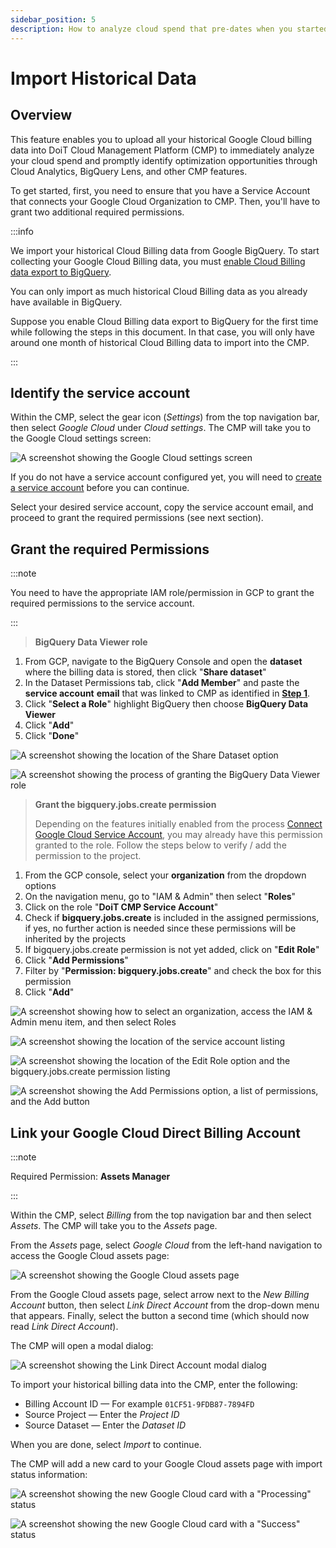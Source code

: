 ```yaml
---
sidebar_position: 5
description: How to analyze cloud spend that pre-dates when you started using the CMP
---
```


# Import Historical Data

## Overview

This feature enables you to upload all your historical Google Cloud billing data into DoiT Cloud Management Platform (CMP) to immediately analyze your cloud spend and promptly identify optimization opportunities through Cloud Analytics, BigQuery Lens, and other CMP features.

To get started, first, you need to ensure that you have a Service Account that connects your Google Cloud Organization to CMP. Then, you'll have to grant two additional required permissions.

:::info

We import your historical Cloud Billing data from Google BigQuery. To start collecting your Google Cloud Billing data, you must [enable Cloud Billing data export to BigQuery](https://cloud.google.com/billing/docs/how-to/export-data-bigquery-setup).

You can only import as much historical Cloud Billing data as you already have available in BigQuery.

Suppose you enable Cloud Billing data export to BigQuery for the first time while following the steps in this document. In that case, you will only have around one month of historical Cloud Billing data to import into the CMP.

:::

## Identify the service account

Within the CMP, select the gear icon (_Settings_) from the top navigation bar, then select _Google Cloud_ under _Cloud settings_. The CMP will take you to the Google Cloud settings screen:

![A screenshot showing the _Google Cloud_ settings screen](../.gitbook/assets/cmp-google-cloud-settings.png)

If you do not have a service account configured yet, you will need to [create a service account](connect-google-cloud-service-account.mdx) before you can continue.

Select your desired service account, copy the service account email, and proceed to grant the required permissions (see next section).

## Grant the required Permissions

:::note

You need to have the appropriate IAM role/permission in GCP to grant the required permissions to the service account.

:::

> **BigQuery Data Viewer role**

1. From GCP, navigate to the BigQuery Console and open the **dataset** where the billing data is stored, then click "**Share dataset**"
2. In the Dataset Permissions tab, click "**Add Member**" and paste the **service account** **email** that was linked to CMP as identified in [**Step 1**](import-historical-billing-data.mdx#step-1-identify-the-service-account-linked-to-cmp).
3. Click "**Select a Role**" highlight BigQuery then choose **BigQuery Data Viewer**
4. Click "**Add**"
5. Click "**Done**"

![A screenshot showing the location of the Share Dataset option](../.gitbook/assets/gcp-share-dataset-button.png)

![A screenshot showing the process of granting the BigQuery Data Viewer role](../.gitbook/assets/gcp-grant-bigquery-role.png)

> **Grant the bigquery.jobs.create permission**
>
> Depending on the features initially enabled from the process [Connect Google Cloud Service Account](https://help.doit-intl.com/google-cloud/connect-google-cloud-service-account), you may already have this permission granted to the role. Follow the steps below to verify / add the permission to the project.

1. From the GCP console, select your **organization** from the dropdown options
2. On the navigation menu, go to "IAM & Admin" then select "**Roles**"
3. Click on the role "**DoiT CMP Service Account**"
4. Check if **bigquery.jobs.create** is included in the assigned permissions, if yes, no further action is needed since these permissions will be inherited by the projects
5. If bigquery.jobs.create permission is not yet added, click on "**Edit Role**"
6. Click "**Add Permissions**"
7. Filter by "**Permission: bigquery.jobs.create**" and check the box for this permission
8. Click "**Add**"

![A screenshot showing how to select an organization, access the IAM & Admin menu item, and then select Roles](../.gitbook/assets/gcp-iam-admin-select-roles.png)

![A screenshot showing the location of the service account listing](../.gitbook/assets/gcp-services-account-listing.png)

![A screenshot showing the location of the Edit Role option and the bigquery.jobs.create permission listing](../.gitbook/assets/gcp-edit-role-permission-listing.png)

![A screenshot showing the Add Permissions option, a list of permissions, and the Add button](../.gitbook/assets/gcp-add-permissions.png)

## Link your Google Cloud Direct Billing Account

:::note

Required Permission: **Assets Manager**

:::

Within the CMP, select _Billing_ from the top navigation bar and then select _Assets_. The CMP will take you to the _Assets_ page.

From the _Assets_ page, select _Google Cloud_ from the left-hand navigation to access the Google Cloud assets page:

![A screenshot showing the Google Cloud assets page](../.gitbook/assets/cmp-assets-google-cloud.png)

From the Google Cloud assets page, select arrow next to the _New Billing Account_ button, then select _Link Direct Account_ from the drop-down menu that appears. Finally, select the button a second time (which should now read _Link Direct Account_).

The CMP will open a modal dialog:

![A screenshot showing the _Link Direct Account_ modal dialog](../.gitbook/assets/cmp-assets-google-cloud-link-direct-account.png)

To import your historical billing data into the CMP, enter the following:

- Billing Account ID &mdash; For example `01CF51-9FDB87-7894FD`
- Source Project &mdash; Enter the _Project ID_
- Source Dataset &mdash; Enter the _Dataset ID_

When you are done, select _Import_ to continue.

The CMP will add a new card to your Google Cloud assets page with import status information:

![A screenshot showing the new Google Cloud card with a "Processing" status](../.gitbook/assets/cmp-google-cloud-card-processing.png)

![A screenshot showing the new Google Cloud card with a "Success" status](../.gitbook/assets/cmp-google-cloud-card-success.png)
